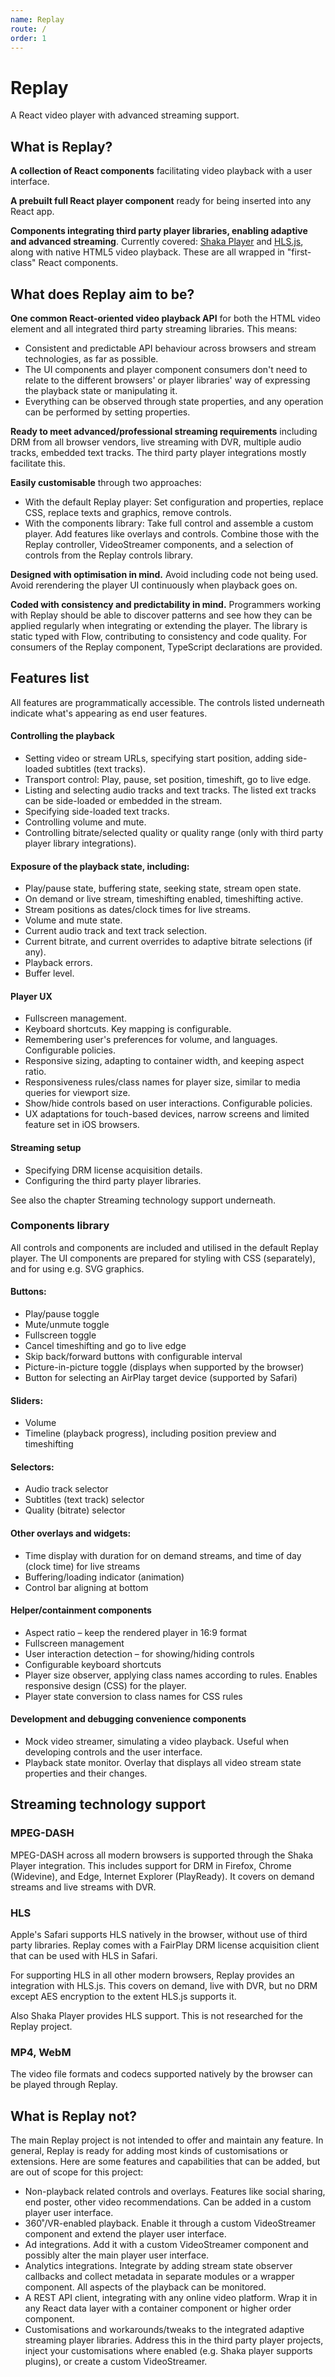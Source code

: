 ```yaml
---
name: Replay
route: /
order: 1
---
```



# Replay

A React video player with advanced streaming support.

<Playground>
  <Replay
    source={{ streamUrl: 'public/example-media/adaptive.m3u8' }}
    initialPlaybackProps={{ isPaused: true }} >
    <CompoundVideoStreamer/>
  </Replay>
</Playground>

## What is Replay?

**A collection of React components** facilitating video playback with a user interface.

**A prebuilt full React player component** ready for being inserted into any React app.

**Components integrating third party player libraries, enabling adaptive and advanced streaming**. Currently covered: [Shaka Player](https://shaka-player-demo.appspot.com/) and [HLS.js](https://github.com/video-dev/hls.js/), along with native HTML5 video playback. These are all wrapped in "first-class" React components.

## What does Replay aim to be?

**One common React-oriented video playback API** for both the HTML video element and all integrated third party streaming libraries. This means:

* Consistent and predictable API behaviour across browsers and stream technologies, as far as possible.
* The UI components and player component consumers don't need to relate to the different browsers' or player libraries' way of expressing the playback state or manipulating it.
* Everything can be observed through state properties, and any operation can be performed by setting properties.

**Ready to meet advanced/professional streaming requirements** including DRM from all browser vendors, live streaming with DVR, multiple audio tracks, embedded text tracks. The third party player integrations mostly facilitate this.

**Easily customisable** through two approaches:

* With the default Replay player: Set configuration and properties, replace CSS, replace texts and graphics, remove controls.
* With the components library: Take full control and assemble a custom player. Add features like overlays and controls. Combine those with the Replay controller, VideoStreamer components, and a selection of controls from the Replay controls library.

**Designed with optimisation in mind.** Avoid including code not being used. Avoid rerendering the player UI continuously when playback goes on.

**Coded with consistency and predictability in mind.** Programmers working with Replay should be able to discover patterns and see how they can be applied regularly when integrating or extending the player. The library is static typed with Flow, contributing to consistency and code quality. For consumers of the Replay component, TypeScript declarations are provided.

## Features list

All features are programmatically accessible. The controls listed underneath indicate what's appearing as end user features.

#### Controlling the playback

* Setting video or stream URLs, specifying start position, adding side-loaded subtitles (text tracks).
* Transport control: Play, pause, set position, timeshift, go to live edge.
* Listing and selecting audio tracks and text tracks. The listed ext tracks can be side-loaded or embedded in the stream.
* Specifying side-loaded text tracks.
* Controlling volume and mute.
* Controlling bitrate/selected quality or quality range (only with third party player library integrations).

#### Exposure of the playback state, including:

* Play/pause state, buffering state, seeking state, stream open state.
* On demand or live stream, timeshifting enabled, timeshifting active.
* Stream positions as dates/clock times for live streams.
* Volume and mute state.
* Current audio track and text track selection.
* Current bitrate, and current overrides to adaptive bitrate selections (if any).
* Playback errors.
* Buffer level.

#### Player UX

* Fullscreen management.
* Keyboard shortcuts. Key mapping is configurable.
* Remembering user's preferences for volume, and languages. Configurable policies.
* Responsive sizing, adapting to container width, and keeping aspect ratio.
* Responsiveness rules/class names for player size, similar to media queries for viewport size.
* Show/hide controls based on user interactions. Configurable policies.
* UX adaptations for touch-based devices, narrow screens and limited feature set in iOS browsers.

#### Streaming setup

* Specifying DRM license acquisition details.
* Configuring the third party player libraries.

See also the chapter Streaming technology support underneath.

### Components library

All controls and components are included and utilised in the default Replay player. The UI components are prepared for styling with CSS (separately), and for using e.g. SVG graphics.

#### Buttons:

* Play/pause toggle
* Mute/unmute toggle
* Fullscreen toggle
* Cancel timeshifting and go to live edge
* Skip back/forward buttons with configurable interval
* Picture-in-picture toggle (displays when supported by the browser)
* Button for selecting an AirPlay target device (supported by Safari)

#### Sliders:

* Volume
* Timeline (playback progress), including position preview and timeshifting

#### Selectors:

* Audio track selector
* Subtitles (text track) selector
* Quality (bitrate) selector

#### Other overlays and widgets:

* Time display with duration for on demand streams, and time of day (clock time) for live streams
* Buffering/loading indicator (animation)
* Control bar aligning at bottom

#### Helper/containment components

* Aspect ratio – keep the rendered player in 16:9 format
* Fullscreen management
* User interaction detection – for showing/hiding controls
* Configurable keyboard shortcuts
* Player size observer, applying class names according to rules. Enables responsive design (CSS) for the player.
* Player state conversion to class names for CSS rules

#### Development and debugging convenience components

* Mock video streamer, simulating a video playback. Useful when developing controls and the user interface.
* Playback state monitor. Overlay that displays all video stream state properties and their changes.

## Streaming technology support

### MPEG-DASH

MPEG-DASH across all modern browsers is supported through the Shaka Player integration. This includes support for DRM in Firefox, Chrome (Widevine), and Edge, Internet Explorer (PlayReady). It covers on demand streams and live streams with DVR.

### HLS

Apple's Safari supports HLS natively in the browser, without use of third party libraries. Replay comes with a FairPlay DRM license acquisition client that can be used with HLS in Safari.

For supporting HLS in all other modern browsers, Replay provides an integration with HLS.js. This covers on demand, live with DVR, but no DRM except AES encryption to the extent HLS.js supports it.

Also Shaka Player provides HLS support. This is not researched for the Replay project.

### MP4, WebM

The video file formats and codecs supported natively by the browser can be played through Replay.

## What is Replay not?

The main Replay project is not intended to offer and maintain any feature. In general, Replay is ready for adding most kinds of customisations or extensions. Here are some features and capabilities that can be added, but are out of scope for this project: 

* Non-playback related controls and overlays. Features like social sharing, end poster, other video recommendations. Can be added in a custom player user interface.
* 360˚/VR-enabled playback. Enable it through a custom VideoStreamer component and extend the player user interface.
* Ad integrations. Add it with a custom VideoStreamer component and possibly alter the main player user interface.
* Analytics integrations. Integrate by adding stream state observer callbacks and collect metadata in separate modules or a wrapper component. All aspects of the playback can be monitored.
* A REST API client, integrating with any online video platform. Wrap it in any React data layer with a container component or higher order component.
* Customisations and workarounds/tweaks to the integrated adaptive streaming player libraries. Address this in the third party player projects, inject your customisations where enabled (e.g. Shaka player supports plugins), or create a custom VideoStreamer.


